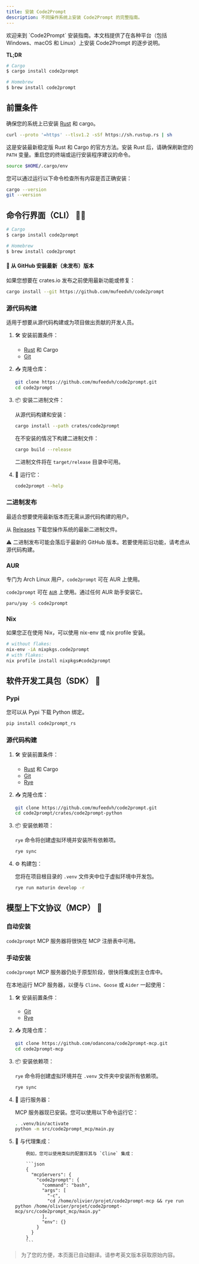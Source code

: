```yaml
---
title: 安装 Code2Prompt
description: 不同操作系统上安装 Code2Prompt 的完整指南。
---
```




<Card title="指南概述">
  欢迎来到 `Code2Prompt` 安装指南。本文档提供了在各种平台（包括 Windows、macOS
  和 Linux）上安装 Code2Prompt 的逐步说明。
</Card>

**TL;DR**

```bash
# Cargo
$ cargo install code2prompt

# Homebrew
$ brew install code2prompt
```

## 前置条件

确保您的系统上已安装 [Rust](https://www.rust-lang.org/tools/install) 和 cargo。

```sh
curl --proto '=https' --tlsv1.2 -sSf https://sh.rustup.rs | sh
```

这是安装最新稳定版 Rust 和 Cargo 的官方方法。安装 Rust 后，请确保刷新您的 `PATH` 变量。重启您的终端或运行安装程序建议的命令。

```sh
source $HOME/.cargo/env
```

您可以通过运行以下命令检查所有内容是否正确安装：

```sh
cargo --version
git --version
```

## 命令行界面（CLI） 👨‍💻

```bash
# Cargo
$ cargo install code2prompt

# Homebrew
$ brew install code2prompt
```

#### 🧪 从 GitHub 安装最新（未发布）版本

如果您想要在 crates.io 发布之前使用最新功能或修复：

```sh
cargo install --git https://github.com/mufeedvh/code2prompt
```

### 源代码构建

适用于想要从源代码构建或为项目做出贡献的开发人员。

<Steps>

1.  🛠️ 安装前置条件：

    - [Rust](https://www.rust-lang.org/tools/install) 和 Cargo
    - [Git](https://git-scm.com/downloads)

2.  📥 克隆仓库：

    ```sh
    git clone https://github.com/mufeedvh/code2prompt.git
    cd code2prompt
    ```

3.  📦 安装二进制文件：

    从源代码构建和安装：

    ```sh
    cargo install --path crates/code2prompt
    ```

    在不安装的情况下构建二进制文件：

    ```sh
    cargo build --release
    ```

    二进制文件将在 `target/release` 目录中可用。

4.  🚀 运行它：

    ```sh
    code2prompt --help
    ```

</Steps>

### 二进制发布

最适合想要使用最新版本而无需从源代码构建的用户。

从 [Releases](https://github.com/mufeedvh/code2prompt/releases) 下载您操作系统的最新二进制文件。

⚠️ 二进制发布可能会落后于最新的 GitHub 版本。若要使用前沿功能，请考虑从源代码构建。

### AUR

专门为 Arch Linux 用户，`code2prompt` 可在 AUR 上使用。

`code2prompt` 可在 [`AUR`](https://aur.archlinux.org/packages?O=0&K=code2prompt) 上使用。通过任何 AUR 助手安装它。

```sh
paru/yay -S code2prompt
```

### Nix

如果您正在使用 Nix，可以使用 nix-env 或 nix profile 安装。

```sh
# without flakes:
nix-env -iA nixpkgs.code2prompt
# with flakes:
nix profile install nixpkgs#code2prompt
```

## 软件开发工具包（SDK） 🐍

### Pypi

您可以从 Pypi 下载 Python 绑定。

```sh
pip install code2prompt_rs
```

### 源代码构建

<Steps>

1.  🛠️ 安装前置条件：

    - [Rust](https://www.rust-lang.org/tools/install) 和 Cargo
    - [Git](https://git-scm.com/downloads)
    - [Rye](https://rye.astral.sh/)

2.  📥 克隆仓库：

    ```sh
    git clone https://github.com/mufeedvh/code2prompt.git
    cd code2prompt/crates/code2prompt-python
    ```

3.  📦 安装依赖项：

    `rye` 命令将创建虚拟环境并安装所有依赖项。

    ```sh
    rye sync
    ```

4.  ⚙️ 构建包：

    您将在项目根目录的 `.venv` 文件夹中位于虚拟环境中开发包。

    ```sh
    rye run maturin develop -r
    ```

</Steps>

## 模型上下文协议（MCP） 🤖

### 自动安装

`code2prompt` MCP 服务器将很快在 MCP 注册表中可用。

### 手动安装

`code2prompt` MCP 服务器仍处于原型阶段，很快将集成到主仓库中。

在本地运行 MCP 服务器，以便与 `Cline`、`Goose` 或 `Aider` 一起使用：

<Steps>

1.  🛠️ 安装前置条件：

    - [Git](https://git-scm.com/downloads)
    - [Rye](https://rye.astral.sh/)

2.  📥 克隆仓库：

    ```sh
    git clone https://github.com/odancona/code2prompt-mcp.git
    cd code2prompt-mcp
    ```

3.  📦 安装依赖项：

    `rye` 命令将创建虚拟环境并在 `.venv` 文件夹中安装所有依赖项。

    ```sh
    rye sync
    ```

4.  🚀 运行服务器：

    MCP 服务器现已安装。您可以使用以下命令运行它：

    ```sh
    . .venv/bin/activate
    python -m src/code2prompt_mcp/main.py
    ```

5.  🔌 与代理集成：

            例如，您可以使用类似的配置将其与 `Cline` 集成：

            ```json
            {
              "mcpServers": {
                "code2prompt": {
                  "command": "bash",
                  "args": [
                    "-c",
                    "cd /home/olivier/projet/code2prompt-mcp && rye run python /home/olivier/projet/code2prompt-mcp/src/code2prompt_mcp/main.py"
                  ],
                  "env": {}
                }
              }
            }
            ```

</Steps>

> 为了您的方便，本页面已自动翻译。请参考英文版本获取原始内容。
